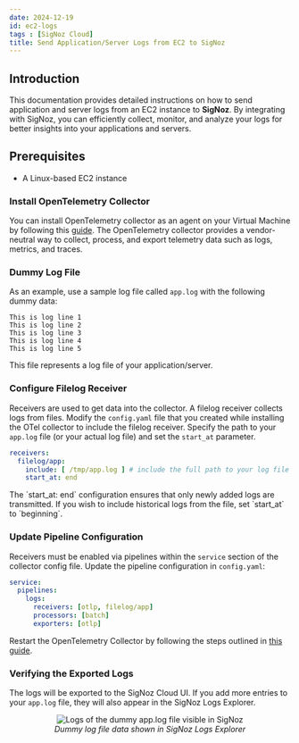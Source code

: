 ```yaml
---
date: 2024-12-19
id: ec2-logs
tags : [SigNoz Cloud]
title: Send Application/Server Logs from EC2 to SigNoz
---
```


## Introduction

This documentation provides detailed instructions on how to send application and server logs from an EC2 instance to **SigNoz**. By integrating with SigNoz, you can 
efficiently collect, monitor, and analyze your logs for better insights into your applications and servers.

## Prerequisites

- A Linux-based EC2 instance 

<Tabs entityName="plans">

<TabItem value="signoz-cloud" label="SigNoz Cloud" default>

### Install OpenTelemetry Collector

You can install OpenTelemetry collector as an agent on your Virtual Machine by following this [guide](https://signoz.io/docs/tutorial/opentelemetry-binary-usage-in-virtual-machine/).
The OpenTelemetry collector provides a vendor-neutral way to collect, process, and export telemetry data such as logs, metrics, and traces.

### Dummy Log File

As an example, use a sample log file called `app.log` with the following dummy data:

```
This is log line 1
This is log line 2
This is log line 3
This is log line 4
This is log line 5
```

This file represents a log file of your application/server.

### Configure Filelog Receiver

Receivers are used to get data into the collector. A filelog receiver collects logs from files. Modify the `config.yaml` file that you created while installing 
the OTel collector to include the filelog receiver. Specify the path to your `app.log` file (or your actual log file) and set the `start_at` parameter.

```yaml:config.yaml
receivers:
  filelog/app:
    include: [ /tmp/app.log ] # include the full path to your log file
    start_at: end
```

<Admonition>
The `start_at: end` configuration ensures that only newly added logs are transmitted. If you wish to include historical logs from the file, set `start_at` to 
`beginning`.
</Admonition>

### Update Pipeline Configuration

Receivers must be enabled via pipelines within the `service` section of the collector config file. Update the pipeline configuration in `config.yaml`:

```yaml:config.yaml
service:
  pipelines:
    logs:
      receivers: [otlp, filelog/app]
      processors: [batch]
      exporters: [otlp]
```

Restart the OpenTelemetry Collector by following the steps outlined in [this guide](https://signoz.io/docs/tutorial/opentelemetry-binary-usage-in-virtual-machine/).

### Verifying the Exported Logs

The logs will be exported to the SigNoz Cloud UI. If you add more entries to your `app.log` file, they will also appear in the SigNoz Logs Explorer.

<figure data-zoomable align='center'>
    <img src="/img/docs/ec2-application-server-logs.webp" alt="Logs of the dummy app.log file visible in SigNoz"/>
    <figcaption><i>Dummy log file data shown in SigNoz Logs Explorer</i></figcaption>
</figure>

</TabItem>

</Tabs>
